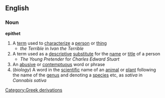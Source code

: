==English==
===Noun===
'''epithet'''
#A [[term]] used to [[characterize]] a [[person]] or [[thing]]
#* ''the Terrible'' in ''Ivan the Terrible''
#A term used as a [[descriptive]] [[substitute]] for the [[name]] or [[title]] of a person
#* ''The Young Pretender'' for ''Charles Edward Stuart''
#An [[abusive]] or [[contemptuous]] word or phrase
#(''biology'') A word in the [[scientific]] name of an [[animal]] or [[plant]] following the name of the [[genus]] and denoting a [[species]] etc, as ''sativa'' in ''Cannabis sativa''
[[Category:Greek derivations]]